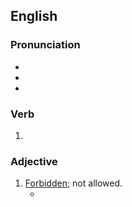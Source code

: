 ==English==

===Pronunciation===
* {{IPA|/bænd/|lang=en}}
* {{rhymes|ænd|lang=en}}
* {{homophones|lang=en|band}}

===Verb===
{{head|en|verb form}}

# {{en-past of|ban}}

===Adjective===
{{en-adj}}

# [[forbidden|Forbidden]]; not allowed.
#* {{quote-magazine|lang=en|date=2013-08-10|volume=408|issue=8848|magazine={{w|The Economist}}
|title=[http://www.economist.com/news/leaders/21583270-new-zealands-plan-regulate-designer-drugs-better-trying-ban-them-and-failing-new A new prescription]
|passage=As the world's drug habit shows, governments are failing in their quest to monitor every London window-box and Andean hillside for '''banned''' plants.}}
